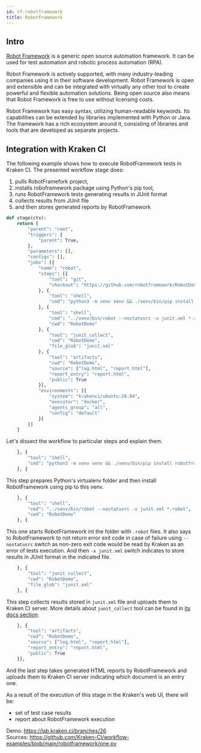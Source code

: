 ```yaml
---
id: tf-robotframework
title: RobotFramework
---
```



## Intro

[Robot Framework](https://robotframework.org/) is a generic open
source automation framework. It can be used for test automation and
robotic process automation (RPA).

Robot Framework is actively supported, with many industry-leading
companies using it in their software development. Robot Framework is
open and extensible and can be integrated with virtually any other
tool to create powerful and flexible automation solutions. Being open
source also means that Robot Framework is free to use without
licensing costs.

Robot Framework has easy syntax, utilizing human-readable
keywords. Its capabilities can be extended by libraries implemented
with Python or Java. The framework has a rich ecosystem around it,
consisting of libraries and tools that are developed as separate
projects.

## Integration with Kraken CI

The following example shows how to execute RobotFramework tests in Kraken CI.
The presented workflow stage does:

1. pulls RobotFramefork project,
2. installs roboframework package using Python's pip tool,
3. runs RobotFramework tests generating results in JUnit format
4. collects results from JUnit file
5. and then stores generated reports by RobotFramework


```python
def stage(ctx):
    return {
        "parent": "root",
        "triggers": {
            "parent": True,
        },
        "parameters": [],
        "configs": [],
        "jobs": [{
            "name": "robot",
            "steps": [{
            	"tool": "git",
            	"checkout": "https://github.com/robotframework/RobotDemo.git"
            }, {
                "tool": "shell",
                "cmd": "python3 -m venv venv && ./venv/bin/pip install robotframework"
            }, {
                "tool": "shell",
                "cmd": "../venv/bin/robot --nostatusrc -x junit.xml *.robot",
                "cwd": "RobotDemo"
            }, {
                "tool": "junit_collect",
                "cwd": "RobotDemo",
                "file_glob": "junit.xml"
            }, {
                "tool": "artifacts",
                "cwd": "RobotDemo",
                "source": ["log.html", "report.html"],
                "report_entry": "report.html",
                "public": True
            }],
            "environments": [{
                "system": "krakenci/ubuntu:20.04",
                "executor": "docker",
                "agents_group": "all",
                "config": "default"
            }]
        }]
    }
```

Let's dissect the workflow to particular steps and explain them.

```python
    }, {
        "tool": "shell",
        "cmd": "python3 -m venv venv && ./venv/bin/pip install robotframework"
    }, {
```

This step prepares Python's virtualenv folder and then install
RobotFramework using pip to this venv.

```python
    }, {
        "tool": "shell",
        "cmd": "../venv/bin/robot --nostatusrc -x junit.xml *.robot",
        "cwd": "RobotDemo"
    }, {
```

This one starts RobotFramework int the folder with `.robot` files. It
also says to RobotFramework to not return error exit code in case of
failure using `--nostatusrc` switch as non-zero exit code would be
read by Kraken as an error of tests execution. And then `-x junit.xml`
switch indicates to store results in JUnit format in the indicated
file.

```python
    }, {
        "tool": "junit_collect",
        "cwd": "RobotDemo",
        "file_glob": "junit.xml"
    }, {
```

This step collects results stored in `junit.xml` file and uploads them
to Kraken CI server. More details about `junit_collect` tool can be
found in [its docs section](schema#junit-collect).

```python
    }, {
        "tool": "artifacts",
        "cwd": "RobotDemo",
        "source": ["log.html", "report.html"],
        "report_entry": "report.html",
        "public": True
    }],
```

And the last step takes generated HTML reports by RobotFramework and
uploads them to Kraken CI server indicating which document is an entry
one.

As a result of the execution of this stage in the Kraken's web UI,
there will be:

- set of test case results
- report about RobotFramework execution

Demo: https://lab.kraken.ci/branches/26<br/>
Sources: https://github.com/Kraken-CI/workflow-examples/blob/main/robotframework/one.py
